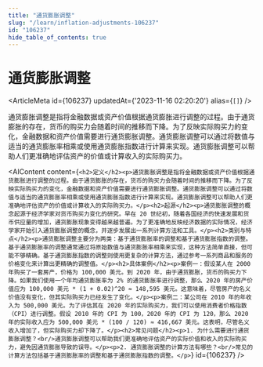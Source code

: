 ```yaml
---
title: "通货膨胀调整"
slug: "/learn/inflation-adjustments-106237"
id: "106237"
hide_table_of_contents: true
---
```



# 通货膨胀调整

<ArticleMeta id={106237} updatedAt={'2023-11-16 02:20:20'} alias={`[]`} />
<div className='border-solid border-b border-t-0 my-4 border-[var(--ifm-color-gray-300)]' />

通货膨胀调整是指将金融数据或资产价值根据通货膨胀进行调整的过程。由于通货膨胀的存在，货币的购买力会随着时间的推移而下降。为了反映实际购买力的变化，金融数据和资产价值需要进行通货膨胀调整。通货膨胀调整可以通过将数值与适当的通货膨胀率相乘或使用通货膨胀指数进行计算来实现。通货膨胀调整可以帮助人们更准确地评估资产的价值或计算收入的实际购买力。

<AIContent content={`<h2>定义</h2><p>通货膨胀调整是指将金融数据或资产价值根据通货膨胀进行调整的过程。由于通货膨胀的存在，货币的购买力会随着时间的推移而下降。为了反映实际购买力的变化，金融数据和资产价值需要进行通货膨胀调整。通货膨胀调整可以通过将数值与适当的通货膨胀率相乘或使用通货膨胀指数进行计算来实现。通货膨胀调整可以帮助人们更准确地评估资产的价值或计算收入的实际购买力。</p><h2>起源</h2><p>通货膨胀调整的概念起源于经济学家对货币购买力变化的研究。早在 20 世纪初，随着各国经济的快速发展和货币供应量的增加，通货膨胀现象变得越来越普遍。为了更准确地反映经济数据的实际情况，经济学家开始引入通货膨胀调整的概念，并逐步发展出一系列计算方法和工具。</p><h2>类别与特点</h2><p>通货膨胀调整主要分为两类：基于通货膨胀率的调整和基于通货膨胀指数的调整。基于通货膨胀率的调整通常通过将原始数值与通货膨胀率相乘来实现，这种方法简单直接，但可能不够精确。基于通货膨胀指数的调整则使用更复杂的计算方法，通过参考一系列商品和服务的价格变化来计算出更精确的调整值。</p><h2>具体案例</h2><p>案例一：假设某人在 2000 年购买了一套房产，价格为 100,000 美元。到 2020 年，由于通货膨胀，货币的购买力下降。如果我们使用一个年均通货膨胀率为 2% 的通货膨胀率进行调整，那么 2020 年的房产价值应为 100,000 美元 * (1 + 0.02)^20 ≈ 148,595 美元。这意味着，尽管房产的名义价值没有变化，但其实际购买力已经发生了变化。</p><p>案例二：某公司在 2010 年的年收入为 500,000 美元。为了评估其在 2020 年的实际购买力，我们可以使用消费者价格指数（CPI）进行调整。假设 2010 年的 CPI 为 100，2020 年的 CPI 为 120，那么 2020 年的实际收入应为 500,000 美元 * (100 / 120) ≈ 416,667 美元。这表明，尽管名义收入增加了，但实际购买力却下降了。</p><h2>常见问题</h2><p>1. 为什么需要进行通货膨胀调整？<br/>通货膨胀调整可以帮助我们更准确地评估资产的实际价值和收入的实际购买力，避免因通货膨胀导致的误导。</p><p>2. 通货膨胀调整的计算方法有哪些？<br/>常见的计算方法包括基于通货膨胀率的调整和基于通货膨胀指数的调整。</p>`} id={106237} />
